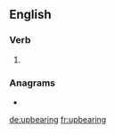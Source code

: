 ==English==

===Verb===
{{head|en|present participle}}

# {{present participle of|upbear|lang=en|nocat=1}}

===Anagrams===
* {{l|en|bearing up}}

[[de:upbearing]]
[[fr:upbearing]]